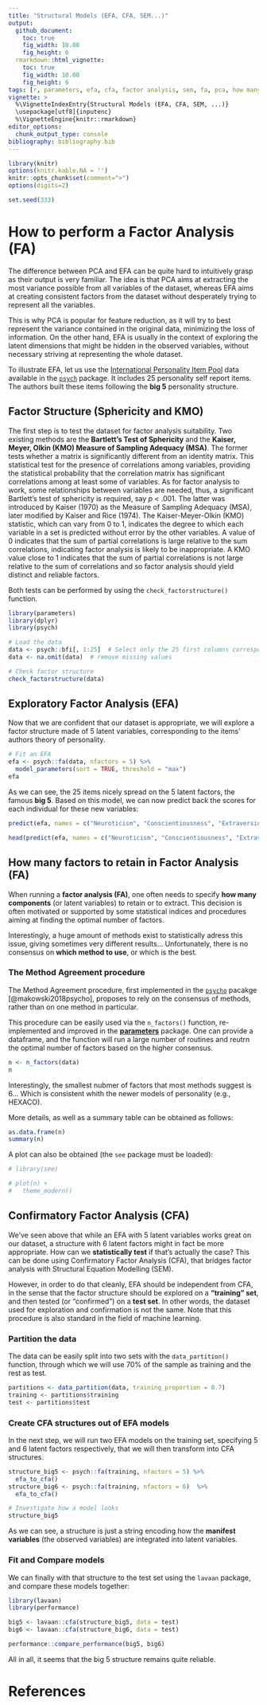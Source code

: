 ```yaml
---
title: "Structural Models (EFA, CFA, SEM...)"
output: 
  github_document:
    toc: true
    fig_width: 10.08
    fig_height: 6
  rmarkdown::html_vignette:
    toc: true
    fig_width: 10.08
    fig_height: 6
tags: [r, parameters, efa, cfa, factor analysis, sem, fa, pca, how many factors, n factors]
vignette: >
  %\VignetteIndexEntry{Structural Models (EFA, CFA, SEM, ...)}
  \usepackage[utf8]{inputenc}
  %\VignetteEngine{knitr::rmarkdown}
editor_options: 
  chunk_output_type: console
bibliography: bibliography.bib
---
```


```r
library(knitr)
options(knitr.kable.NA = '')
knitr::opts_chunk$set(comment=">")
options(digits=2)

set.seed(333)
```


# How to perform a Factor Analysis (FA)

The difference between PCA and EFA can be quite hard to intuitively grasp as their output is very familiar. The idea is that PCA aims at extracting the most variance possible from all variables of the dataset, whereas EFA aims at creating consistent factors from the dataset without desperately trying to represent all the variables. 

This is why PCA is popular for feature reduction, as it will try to best represent the variance contained in the original data, minimizing the loss of information. On the other hand, EFA is usually in the context of exploring the latent dimensions that might be hidden in the observed variables, without necessary striving at representing the whole dataset.

To illustrate EFA, let us use the [International Personality Item Pool](ipip.ori.org) data available in the [ `psych`](https://www.personality-project.org/r/html/bfi.html) package. It includes 25 personality self report items. The authors built these items following the **big 5** personality structure.

## Factor Structure (Sphericity and KMO)

The first step is to test the dataset for factor analysis suitability. Two existing methods are the **Bartlett's Test of Sphericity** and the **Kaiser, Meyer, Olkin (KMO) Measure of Sampling Adequacy (MSA)**. The former tests whether a matrix is significantly different from an identity matrix. This statistical test for the presence of correlations among variables, providing the statistical probability that the correlation matrix has significant correlations among at least some of variables. As for factor analysis to work, some relationships between variables are needed, thus, a significant Bartlett's test of sphericity is required, say *p* < .001. The latter was introduced by Kaiser (1970) as the Measure of Sampling Adequacy (MSA), later modified by Kaiser and Rice (1974). The Kaiser-Meyer-Olkin (KMO) statistic, which can vary from 0 to 1, indicates the degree to which each variable in a set is predicted without error by the other variables. A value of 0 indicates that the sum of partial correlations is large relative to the sum correlations, indicating factor analysis is likely to be inappropriate. A KMO value close to 1 indicates that the sum of partial correlations is not large relative to the sum of correlations and so factor analysis should yield distinct and reliable factors.

Both tests can be performed by using the `check_factorstructure()` function.

```r
library(parameters)
library(dplyr)
library(psych)

# Load the data
data <- psych::bfi[, 1:25]  # Select only the 25 first columns corresponding to the items
data <- na.omit(data)  # remove missing values

# Check factor structure
check_factorstructure(data)
```



## Exploratory Factor Analysis (EFA)

Now that we are confident that our dataset is appropriate, we will explore a factor structure made of 5 latent variables, corresponding to the items' authors theory of personality.

```r
# Fit an EFA
efa <- psych::fa(data, nfactors = 5) %>% 
  model_parameters(sort = TRUE, threshold = "max")
efa
```

As we can see, the 25 items nicely spread on the 5 latent factors, the famous **big 5**. Based on this model, we can now predict back the scores for each individual for these new variables:

```r
predict(efa, names = c("Neuroticism", "Conscientiousness", "Extraversion", "Agreeableness", "Opennness"))
```
```r
head(predict(efa, names = c("Neuroticism", "Conscientiousness", "Extraversion", "Agreeableness", "Opennness")), 5)
```

## How many factors to retain in Factor Analysis (FA)


When running a **factor analysis (FA)**, one often needs to specify **how many components** (or latent variables) to retain or to extract. This decision is often motivated or supported by some statistical indices and procedures aiming at finding the optimal number of factors. 

Interestingly, a huge amount of methods exist to statistically adress this issue, giving sometimes very different results... Unfortunately, there is no consensus on **which method to use**, or which is the best.


### The Method Agreement procedure

The Method Agreement procedure, first implemented in the [`psycho`](https://neuropsychology.github.io/psycho.R/2018/05/24/n_factors.html) pacakge [@makowski2018psycho], proposes to rely on the consensus of methods, rather than on one method in particular.


This procedure can be easily used via the `n_factors()` function, re-implemented and improved in the [**parameters**](https://github.com/easystats/parameters) package. One can provide a dataframe, and the function will run a large number of routines and reutrn the optimal number of factors based on the higher consensus.  


```r
n <- n_factors(data)
n
```

Interestingly, the smallest nubmer of factors that most methods suggest is 6... Which is consistent whith the newer models of personality (e.g., HEXACO).

More details, as well as a summary table can be obtained as follows:

```r
as.data.frame(n)
summary(n)
```


A plot can also be obtained (the `see` package must be loaded):

```r
# library(see)

# plot(n) +
#   theme_modern()
```


## Confirmatory Factor Analysis (CFA)

We've seen above that while an EFA with 5 latent variables works great on our dataset, a structure with 6 latent factors might in fact be more appropriate. How can we **statistically test** if that's actually the case? This can be done using Confirmatory Factor Analysis (CFA), that bridges factor analysis with Structural Equation Modelling (SEM).

However, in order to do that cleanly, EFA should be independent from CFA, in the sense that the factor structure should be explored on a **"training" set**, and then tested (or "confirmed") on a **test set**. In other words, the dataset used for exploration and confirmation is not the same. Note that this procedure is also standard in the field of machine learning.

### Partition the data

The data can be easily split into two sets with the `data_partition()` function, through which we will use 70\% of the sample as training and the rest as test.

```r
partitions <- data_partition(data, training_proportion = 0.7)
training <- partitions$training
test <- partitions$test
```

### Create CFA structures out of EFA models

In the next step, we will run two EFA models on the training set, specifying 5 and 6 latent factors respectively, that we will then transform into CFA structures. 

```r
structure_big5 <- psych::fa(training, nfactors = 5) %>% 
  efa_to_cfa()
structure_big6 <- psych::fa(training, nfactors = 6)  %>% 
  efa_to_cfa()

# Investigate how a model looks
structure_big5
```

As we can see, a structure is just a string encoding how the **manifest variables** (the observed variables) are integrated into latent variables.


### Fit and Compare models

We can finally with that structure to the test set using the `lavaan` package, and compare these models together:

```r
library(lavaan)
library(performance)

big5 <- lavaan::cfa(structure_big5, data = test)
big6 <- lavaan::cfa(structure_big6, data = test)

performance::compare_performance(big5, big6)
```

All in all, it seems that the big 5 structure remains quite reliable.


# References